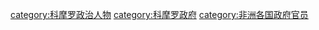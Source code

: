 [[category:科摩罗政治人物|category:科摩罗政治人物]]
[[category:科摩罗政府|category:科摩罗政府]]
[[category:非洲各国政府官员‎|category:非洲各国政府官员‎]]